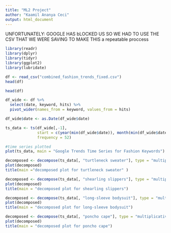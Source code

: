 ```yaml
---
title: "ML2 Project"
author: "Kaamil Ananya Ceci"
output: html_document
---
```


UNFORTUNATELY: GOOGLE HAS bLOCKED US SO WE HAD TO USE THE CSV THAT WE WERE SAVING TO MAKE THIS a repeatable proccess 
```r

library(readr)
library(dplyr)
library(tidyr)
library(ggplot2)
library(lubridate)

df <- read_csv("combined_fashion_trends_fixed.csv")
head(df)

head(df)

df_wide <- df %>%
  select(date, keyword, hits) %>%
  pivot_wider(names_from = keyword, values_from = hits)

df_wide$date <- as.Date(df_wide$date)

ts_data <- ts(df_wide[,-1],
              start = c(year(min(df_wide$date)), month(min(df_wide$date))),
              frequency = 52)  

#time series plotted
plot(ts_data, main = "Google Trends Time Series for Fashion Keywords")

decomposed <- decompose(ts_data[, "turtleneck sweater"], type = "multiplicative")
plot(decomposed)
title(main ="decomposed plot for turtleneck sweater" )

decomposed <- decompose(ts_data[, "shearling slippers"], type = "multiplicative")
plot(decomposed)
title(main = "decomposed plot for shearling slippers")

decomposed <- decompose(ts_data[, "long-sleeve bodysuit"], type = "multiplicative")
plot(decomposed)
title(main = "decomposed plot for long-sleeve bodysuit")

decomposed <- decompose(ts_data[, "poncho cape"], type = "multiplicative")
plot(decomposed)
title(main = "decomposed plot for poncho cape")

```


